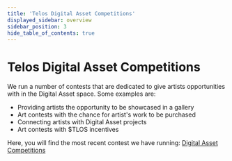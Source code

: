 ```yaml
---
title: 'Telos Digital Asset Competitions'
displayed_sidebar: overview
sidebar_position: 3
hide_table_of_contents: true
---
```


# Telos Digital Asset Competitions

We run a number of contests that are dedicated to give artists opportunities with in the Digital Asset space.  Some examples are:

- Providing artists the opportunity to be showcased in a gallery
- Art contests with the chance for artist's work to be purchased 
- Connecting artists with Digital Asset projects 
- Art contests with $TLOS incentives 

Here, you will find the most recent contest we have running: [Digital Asset Competitions](https://www.joyn.xyz/space/telos-nft-7d7116e23efe)